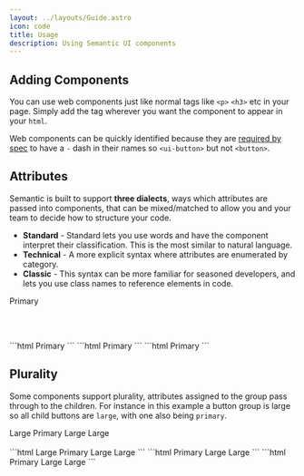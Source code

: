 ```yaml
---
layout: ../layouts/Guide.astro
icon: code
title: Usage
description: Using Semantic UI components
---
```


## Adding Components

You can use web components just like normal tags like `<p>` `<h3>` etc in your page. Simply add the tag wherever you want the component to appear in your `html`.

Web components can be quickly identified because they are [required by spec](/) to have a `-` dash in their names so `<ui-button>` but not `<button>`.

## Attributes

Semantic is built to support **three dialects**, ways which attributes are passed into components, that can be mixed/matched to allow you and your team to decide how to structure your code.

* **Standard** - Standard lets you use words and have the component interpret their classification. This is the most similar to natural language.
* **Technical** - A more explicit syntax where attributes are enumerated by category.
* **Classic** - This syntax can be more familiar for seasoned developers, and lets you use class names to reference elements in code.



<CodeExample
  client:only showCode="true" code="<ui-button primary>Primary</ui-button>">
  <ui-button primary>Primary</ui-button>
</CodeExample>

<br/><br/>

<Tabs>
  <TabItem label="Standard">
    ```html
    <ui-button primary>Primary</ui-button>
    ```
  </TabItem>
      <TabItem label="Verbose">
    ```html
    <ui-button emphasis="primary">Primary</ui-button>
    ```
  </TabItem>
  <TabItem label="Classic">
    ```html
    <ui-button class="primary">Primary</ui-button>
    ```
  </TabItem>
</Tabs>


## Plurality

Some components support plurality, attributes assigned to the group pass through to the children. For instance in this example a button group is large so all child buttons are `large`, with one also being `primary`.


<UIButtons large>
  <UIButton primary>Large Primary</UIButton>
  <UIButton>Large</UIButton>
  <UIButton>Large</UIButton>
</UIButtons>
<br/><br/>

<Tabs>
  <TabItem label="Standard">
    ```html
    <ui-buttons large>
      <ui-button primary>Large Primary</ui-button>
      <ui-button>Large</ui-button>
      <ui-button>Large</ui-button>
    </ui-buttons>
    ```
  </TabItem>
      <TabItem label="Verbose">
    ```html
    <ui-buttons size="large">
      <ui-button emphasis="primary">Primary</ui-button>
      <ui-button>Large</ui-button>
      <ui-button>Large</ui-button>
    </ui-buttons>
    ```
  </TabItem>
  <TabItem label="Classic">
    ```html
    <ui-buttons class="large">
      <ui-button class="primary">Primary</ui-button>
      <ui-button>Large</ui-button>
      <ui-button>Large</ui-button>
    </ui-buttons>
    ```
  </TabItem>
</Tabs>
